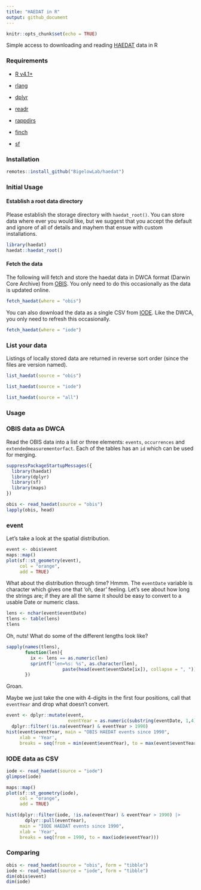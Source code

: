 ```yaml
---
title: "HAEDAT in R"
output: github_document
---
```


```r
knitr::opts_chunk$set(echo = TRUE)
```

Simple access to downloading and reading [HAEDAT](https://ipt.iobis.org/hab/resource?r=haedat) data in R

### Requirements

+ [R v4.1+](https://www.r-project.org/)


+ [rlang](https://CRAN.R-project.org/package=rlang)
+ [dplyr](https://CRAN.R-project.org/package=dplyr)
+ [readr](https://CRAN.R-project.org/package=readr)
+ [rappdirs](https://CRAN.R-project.org/package=rappdirs)
+ [finch](https://CRAN.R-project.org/package=finch)
+ [sf](https://CRAN.R-project.org/package=sf)

### Installation

```r
remotes::install_github("BigelowLab/haedat")
```

### Initial Usage


#### Establish a root data directory

Please establish the storage directory with `haedat_root()`. You can store data where ever you would like, but we suggest that you accept the default and ignore of all of details and mayhem that ensue with custom installations.

```r
library(haedat)
haedat::haedat_root()
```

#### Fetch the data

The following will fetch and store the haedat data in DWCA format (Darwin Core Archive) from [OBIS](https://ipt.iobis.org/hab/resource?r=haedat).  You only need to do this occasionally as the data is updated online.
```r
fetch_haedat(where = "obis")
```

You can also download the data as a single CSV from [IODE](http://haedat.iode.org/advancedSearch.php).  Like the DWCA, you only need to 
refresh this occasionally.

```r
fetch_haedat(where = "iode")
```

### List your data

Listings of locally stored data are returned in reverse sort order (since the files
are version named).

```r

list_haedat(source = "obis")

list_haedat(source = "iode")

list_haedat(source = "all")
```

### Usage


### OBIS data as DWCA

Read the OBIS data into a list or three elements: `events`, `occurrences` and `extendedmeasurementorfact`.  Each of the tables has an `id` which can be used for merging.

```r
suppressPackageStartupMessages({
  library(haedat)
  library(dplyr)
  library(sf)
  library(maps)
})

obis <- read_haedat(source = "obis")
lapply(obis, head)
```

### event

Let's take a look at the spatial distribution.

```r
event <- obis$event
maps::map()
plot(sf::st_geometry(event),
     col = "orange",
     add = TRUE)
```

What about the distribution through time?  Hmmm.  The `eventDate` variable is character which gives one that 'oh, dear' feeling.  Let's see about how long the strings are; if they are all the same it should be easy to convert to a usable Date or numeric class.

```r
lens <- nchar(event$eventDate)
tlens <- table(lens)
tlens
```
Oh, nuts!  What do some of the different lengths look like?

```r
sapply(names(tlens),
       function(len){
         ix <- lens == as.numeric(len)
         sprintf("len=%s: %s", as.character(len),
                     paste(head(event$eventDate[ix]), collapse = ", "))
       })
```

Groan.

Maybe we just take the one with 4-digits in the first four positions, call that `eventYear` and drop what doesn't convert.

```r
event <- dplyr::mutate(event,
                       eventYear = as.numeric(substring(eventDate, 1,4))) |>
  dplyr::filter(!is.na(eventYear) & eventYear > 1990)
hist(event$eventYear, main = "OBIS HAEDAT events since 1990",
     xlab = 'Year',
     breaks = seq(from = min(event$eventYear), to = max(event$eventYear)))
```


### IODE data as CSV

```r
iode <- read_haedat(source = "iode")
glimpse(iode)
```


```r
maps::map()
plot(sf::st_geometry(iode),
     col = "orange",
     add = TRUE)
```

```r

hist(dplyr::filter(iode, !is.na(eventYear) & eventYear > 1990) |>
       dplyr::pull(eventYear), 
     main = "IODE HAEDAT events since 1990",
     xlab = 'Year',
     breaks = seq(from = 1990, to = max(iode$eventYear)))
```


### Comparing

```r
obis <- read_haedat(source = "obis", form = "tibble")
iode <- read_haedat(source = "iode", form = "tibble")
dim(obis$event)
dim(iode)
```
